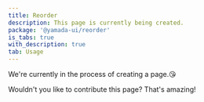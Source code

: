 ```yaml
---
title: Reorder
description: This page is currently being created.
package: '@yamada-ui/reorder'
is_tabs: true
with_description: true
tab: Usage
---
```


We're currently in the process of creating a page.😘

Wouldn't you like to contribute this page? That's amazing!
